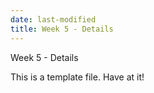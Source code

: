 ```yaml
---
date: last-modified
title: Week 5 - Details
---
```


Week 5 - Details

This is a template file.  Have at it!
